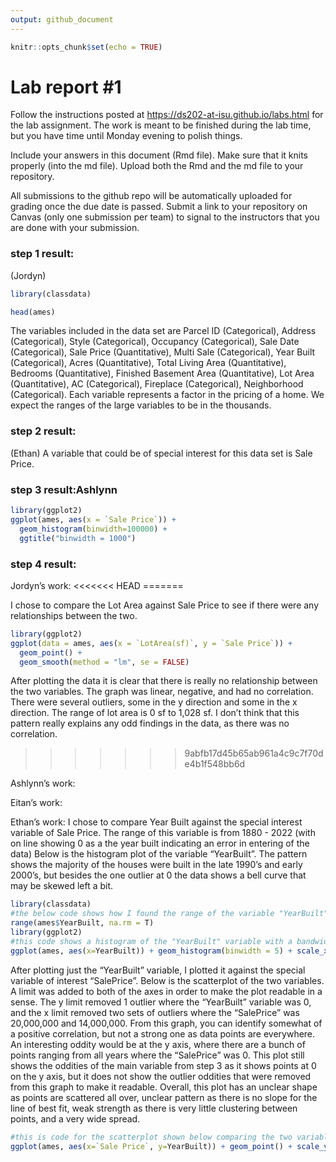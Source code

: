 ```yaml
---
output: github_document
---
```


<!-- README.md is generated from README.Rmd. Please edit the README.Rmd file -->

```r
knitr::opts_chunk$set(echo = TRUE)
```

# Lab report #1

Follow the instructions posted at <https://ds202-at-isu.github.io/labs.html> for the lab assignment. The work is meant to be finished during the lab time, but you have time until Monday evening to polish things.

Include your answers in this document (Rmd file). Make sure that it knits properly (into the md file). Upload both the Rmd and the md file to your repository.

All submissions to the github repo will be automatically uploaded for grading once the due date is passed. Submit a link to your repository on Canvas (only one submission per team) to signal to the instructors that you are done with your submission.

### step 1 result:

(Jordyn)

```r
library(classdata)

head(ames)
```

The variables included in the data set are Parcel ID (Categorical), Address (Categorical), Style (Categorical), Occupancy (Categorical), Sale Date (Categorical), Sale Price (Quantitative), Multi Sale (Categorical), Year Built (Categorical), Acres (Quantitative), Total Living Area (Quantitative), Bedrooms (Quantitative), Finished Basement Area (Quantitative), Lot Area (Quantitative), AC (Categorical), Fireplace (Categorical), Neighborhood (Categorical). Each variable represents a factor in the pricing of a home. We expect the ranges of the large variables to be in the thousands.

### step 2 result:

(Ethan)
A variable that could be of special interest for this data set is Sale Price. 

### step 3 result:Ashlynn

```r
library(ggplot2)
ggplot(ames, aes(x = `Sale Price`)) + 
  geom_histogram(binwidth=100000) +
  ggtitle("binwidth = 1000")
```


### step 4 result:

Jordyn's work:
<<<<<<< HEAD
=======

I chose to compare the Lot Area against Sale Price to see if there were any relationships between the two.

```r
library(ggplot2)
ggplot(data = ames, aes(x = `LotArea(sf)`, y = `Sale Price`)) +
  geom_point() +
  geom_smooth(method = "lm", se = FALSE)
```

After plotting the data it is clear that there is really no relationship between the two variables. The graph was linear, negative, and had no correlation. There were several outliers, some in the y direction and some in the x direction. The range of lot area is 0 sf to 1,028 sf. I don't think that this pattern really explains any odd findings in the data, as there was no correlation.

>>>>>>> 9abfb17d45b65ab961a4c9c7f70de4b1f548bb6d

Ashlynn's work:

Eitan's work:


Ethan's work: 
I chose to compare Year Built against the special interest variable of Sale Price. The range of this variable is from 1880 - 2022 (with on line showing 0 as a the year built indicating an error in entering of the data) Below is the histogram plot of the variable "YearBuilt". The pattern shows the majority of the houses were built in the late 1990's and early 2000's, but besides the one outlier at 0 the data shows a bell curve that may be skewed left a bit. 
```r
library(classdata)
#the below code shows how I found the range of the variable "YearBuilt"
range(ames$YearBuilt, na.rm = T)
library(ggplot2)
#this code shows a histogram of the "YearBuilt" variable with a bandwidth of 5 to show the differences in years between the data. The x axis values were wide because there is one house at 0 due to incorrect entering of data, so a limit was added to the x axis to make the data more readable. 
ggplot(ames, aes(x=YearBuilt)) + geom_histogram(binwidth = 5) + scale_x_continuous(limits = c(1880,2022))
```

After plotting just the "YearBuilt" variable, I plotted it against the special variable of interest "SalePrice". Below is the scatterplot of the two variables. A limit was added to both of the axes in order to make the plot readable in a sense. The y limit removed 1 outlier where the "YearBuilt" variable was 0, and the x limit removed two sets of outliers where the "SalePrice" was 20,000,000 and 14,000,000. From this graph, you can identify somewhat of a positive correlation, but not a strong one as data points are everywhere. An interesting oddity would be at the y axis, where there are a bunch of points ranging from all years where the "SalePrice" was 0. This plot still shows the oddities of the main variable from step 3 as it shows points at 0 on the y axis, but it does not show the outlier oddities that were removed from this graph to make it readable. Overall, this plot has an unclear shape as points are scattered all over, unclear pattern as there is no slope for the line of best fit, weak strength as there is very little clustering between points, and a very wide spread. 
```r
#this is code for the scatterplot shown below comparing the two variables "SalePrice" and "YearBuilt". A limit was added to both of the axes in order to make the plot readable in a sense.Geom_smooth adds a line of best fit, although it is has no slope. 
ggplot(ames, aes(x=`Sale Price`, y=YearBuilt)) + geom_point() + scale_y_continuous(limits = c(1880,2022)) + scale_x_continuous(limits = c(0,306000)) +  geom_smooth(method = "lm", se = FALSE)
```

